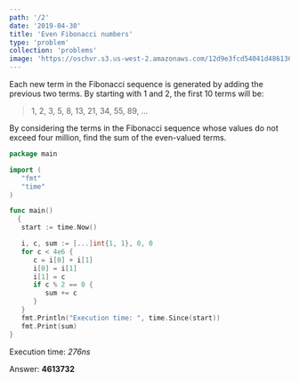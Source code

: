 ```yaml
---
path: '/2'
date: '2019-04-30'
title: 'Even Fibonacci numbers'
type: 'problem'
collection: 'problems'
image: 'https://oschvr.s3.us-west-2.amazonaws.com/12d9e3fcd54041d486136750b703202a.jpg'
---
```


Each new term in the Fibonacci sequence is generated by adding the previous two terms. By starting with 1 and 2, the first 10 terms will be:

> 1, 2, 3, 5, 8, 13, 21, 34, 55, 89, ...

By considering the terms in the Fibonacci sequence whose values do not exceed four million, find the sum of the even-valued terms.

```go
package main

import (
   "fmt"
   "time"
)

func main()
  {
   start := time.Now()

   i, c, sum := [...]int{1, 1}, 0, 0
   for c < 4e6 {
      c = i[0] + i[1]
      i[0] = i[1]
      i[1] = c
      if c % 2 == 0 {
         sum += c
      }
   }
   fmt.Println("Execution time: ", time.Since(start))
   fmt.Print(sum)
}
```

Execution time: _276ns_

Answer: **4613732**
